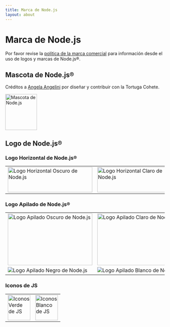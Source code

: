 ```yaml
---
title: Marca de Node.js
layout: about
---
```


# Marca de Node.js

Por favor revise la [política de la marca comercial](https://trademark-policy.openjsf.org/) para información desde el uso de logos y marcas de Node.js®.

## Mascota de Node.js®

Créditos a [Angela Angelini](https://www.linkedin.com/in/angeliningl/) por diseñar y contribuir con la Tortuga Cohete.

<img
  alt="Mascota de Node.js"
  src="/static/images/node-mascot.svg"
  className="w-[100px]"
  width="100"
  height="114"
/>

## Logo de Node.js®

### Logo Horizontal de Node.js®

<table>
<tbody>
<tr>
<td>
<img alt="Logo Horizontal Oscuro de Node.js" src="/static/logos/nodejsDark.svg" className="h-[80px] w-[267px]" width="267" height="80" />
</td>

<td>
<img alt="Logo Horizontal Claro de Node.js" src="/static/logos/nodejsLight.svg" className="h-[80px] w-[267px] bg-neutral-950 p-2 dark:bg-transparent" width="267" height="80" />
</td>
</tr>
</tbody>
</table>

### Logo Apilado de Node.js®

<table>
<tbody>
<tr>
<td>
<img alt="Logo Apilado Oscuro de Node.js" src="/static/logos/nodejsStackedDark.svg" className="h-[164px] w-[267px]" width="267" height="164" />
</td>

<td>
<img alt="Logo Apilado Claro de Node.js" src="/static/logos/nodejsStackedLight.svg" className="h-[164px] w-[267px] rounded bg-neutral-950 p-2 dark:bg-transparent" width="267" height="164" />
</td>
</tr>

<tr>
<td>
<img alt="Logo Apilado Negro de Node.js" src="/static/logos/nodejsStackedBlack.svg" />
</td>

<td>
<img alt="Logo Apilado Blanco de Node.js" src="/static/logos/nodejsStackedWhite.svg" className="rounded bg-neutral-950 p-2 dark:bg-transparent" />
</td>
</tr>
</tbody>
</table>

### Iconos de JS

<table>
<tbody>
<tr>
<td>
<img alt="Iconos Verde de JS" src="/static/logos/jsIconGreen.svg" className="height-[80px] mx-auto w-[71px]" width="71" height="80" />
</td>

<td>
<img alt="Iconos Blanco de JS" src="/static/logos/jsIconWhite.svg" className="height-[80px] mx-auto w-[71px] rounded bg-neutral-950 p-2 dark:bg-transparent" width="71" height="80" />
</td>
</tr>
</tbody>
</table>
